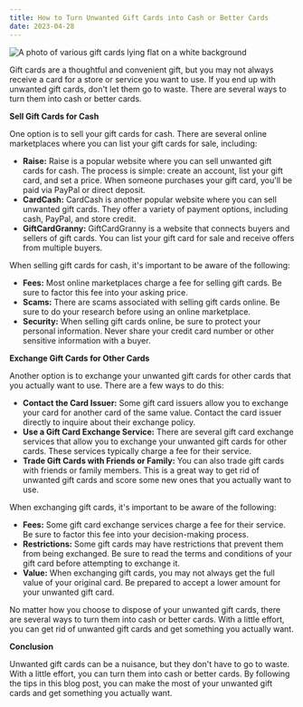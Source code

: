 ```yaml
---
title: How to Turn Unwanted Gift Cards into Cash or Better Cards
date: 2023-04-28
---
```


![A photo of various gift cards lying flat on a white background](https://res.cloudinary.com/ds5quo9pr/image/upload/v1704860891/Blog-Posts/How_to_Turn_Unwanted_Gift_Cards_into_Cash_or_Better_Cards_ajiprb.webp)

Gift cards are a thoughtful and convenient gift, but you may not always receive a card for a store or service you want to use. If you end up with unwanted gift cards, don't let them go to waste. There are several ways to turn them into cash or better cards.

**Sell Gift Cards for Cash**

One option is to sell your gift cards for cash. There are several online marketplaces where you can list your gift cards for sale, including:

- **Raise:** Raise is a popular website where you can sell unwanted gift cards for cash. The process is simple: create an account, list your gift card, and set a price. When someone purchases your gift card, you'll be paid via PayPal or direct deposit.
- **CardCash:** CardCash is another popular website where you can sell unwanted gift cards. They offer a variety of payment options, including cash, PayPal, and store credit.
- **GiftCardGranny:** GiftCardGranny is a website that connects buyers and sellers of gift cards. You can list your gift card for sale and receive offers from multiple buyers.

When selling gift cards for cash, it's important to be aware of the following:

- **Fees:** Most online marketplaces charge a fee for selling gift cards. Be sure to factor this fee into your asking price.
- **Scams:** There are scams associated with selling gift cards online. Be sure to do your research before using an online marketplace.
- **Security:** When selling gift cards online, be sure to protect your personal information. Never share your credit card number or other sensitive information with a buyer.

**Exchange Gift Cards for Other Cards**

Another option is to exchange your unwanted gift cards for other cards that you actually want to use. There are a few ways to do this:

- **Contact the Card Issuer:** Some gift card issuers allow you to exchange your card for another card of the same value. Contact the card issuer directly to inquire about their exchange policy.
- **Use a Gift Card Exchange Service:** There are several gift card exchange services that allow you to exchange your unwanted gift cards for other cards. These services typically charge a fee for their service.
- **Trade Gift Cards with Friends or Family:** You can also trade gift cards with friends or family members. This is a great way to get rid of unwanted gift cards and score some new ones that you actually want to use.

When exchanging gift cards, it's important to be aware of the following:

- **Fees:** Some gift card exchange services charge a fee for their service. Be sure to factor this fee into your decision-making process.
- **Restrictions:** Some gift cards may have restrictions that prevent them from being exchanged. Be sure to read the terms and conditions of your gift card before attempting to exchange it.
- **Value:** When exchanging gift cards, you may not always get the full value of your original card. Be prepared to accept a lower amount for your unwanted gift card.

No matter how you choose to dispose of your unwanted gift cards, there are several ways to turn them into cash or better cards. With a little effort, you can get rid of unwanted gift cards and get something you actually want.

**Conclusion**

Unwanted gift cards can be a nuisance, but they don't have to go to waste. With a little effort, you can turn them into cash or better cards. By following the tips in this blog post, you can make the most of your unwanted gift cards and get something you actually want.
